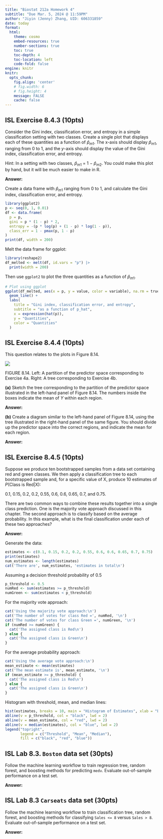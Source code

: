 ```yaml
---
title: "Biostat 212a Homework 4"
subtitle: "Due Mar. 5, 2024 @ 11:59PM"
author: "Jiyin (Jenny) Zhang, UID: 606331859"
date: today
format:
  html:
    theme: cosmo
    embed-resources: true
    number-sections: true
    toc: true
    toc-depth: 4
    toc-location: left
    code-fold: false
engine: knitr
knitr:
  opts_chunk: 
    fig.align: 'center'
    # fig.width: 6
    # fig.height: 4
    message: FALSE
    cache: false
---
```


## ISL Exercise 8.4.3 (10pts)

Consider the Gini index, classification error, and entropy in a simple 
classification setting with two classes. Create a single plot that displays each 
of these quantities as a function of $\hat p_{m1}$. The x-axis should display 
$\hat p_{m1}$, ranging from 0 to 1, and the $y$-axis should display the value of 
the Gini index, classification error, and entropy.

Hint: In a setting with two classes, $\hat p_{m1}$ = 1 − $\hat p_{m2}$. You 
could make this plot by hand, but it will be much easier to make in R.

**Answer:**

Create a data frame with $\hat p_{m1}$ ranging from 0 to 1, and calculate the 
Gini index, classification error, and entropy. 

```r
library(ggplot2)
p <- seq(0, 1, 0.01)
df <- data.frame(
  p = p,
  gini = p * (1 - p) * 2,
  entropy = -(p * log(p) + (1 - p) * log(1 - p)),
  class_err = 1 - pmax(p, 1 - p)
) 
print(df, width = 200)
```

Melt the data frame for ggplot:

```r
library(reshape2)
df_melted <- melt(df, id.vars = "p") |>
  print(width = 200)
```

Then use `ggplot2` to plot the three quantities as a function of $\hat p_{m1}$.

```r
# Plot using ggplot
ggplot(df_melted, aes(x = p, y = value, color = variable), na.rm = true) +
  geom_line() +
  labs(
    title = "Gini index, classification error, and entropy",
    subtitle = "as a function of p_hat",
    x = expression(hat(p)),
    y = "Quantities",
    color = "Quantities"
  )
```

## ISL Exercise 8.4.4 (10pts)

This question relates to the plots in Figure 8.14.

![](figure8_14.png)

FIGURE 8.14. Left: A partition of the predictor space corresponding to Exercise
4a. Right: A tree corresponding to Exercise 4b.


__(a)__ Sketch the tree corresponding to the partition of the predictor
space illustrated in the left-hand panel of Figure 8.14. The numbers
inside the boxes indicate the mean of $Y$ within each region.

**Answer:**


__(b)__ Create a diagram similar to the left-hand panel of Figure 8.14,
using the tree illustrated in the right-hand panel of the same
figure. You should divide up the predictor space into the correct
regions, and indicate the mean for each region.

**Answer:**


## ISL Exercise 8.4.5 (10pts)

Suppose we produce ten bootstrapped samples from a data set containing red and 
green classes. We then apply a classification tree to each bootstrapped sample 
and, for a specific value of X, produce 10 estimates of $P$(Class is Red|X):

0.1, 0.15, 0.2, 0.2, 0.55, 0.6, 0.6, 0.65, 0.7, and 0.75.

There are two common ways to combine these results together into a single class 
prediction. One is the majority vote approach discussed in this chapter. The 
second approach is to classify based on the average probability. In this 
example, what is the final classification under each of these two approaches?

**Answer:**

Generate the data:

```r
estimates <- c(0.1, 0.15, 0.2, 0.2, 0.55, 0.6, 0.6, 0.65, 0.7, 0.75)
print(estimates)
num_estimates <- length(estimates)
cat('There are', num_estimates, 'estimates in total\n')
```

Assuming a decision threshold probability of 0.5

```r
p_threshold <- 0.5
numRed <- sum(estimates >= p_threshold)
numGreen <- sum(estimates < p_threshold)
```

For the majority vote approach:

```r
cat('Using the majority vote approach:\n')
cat('The number of votes for class Red =', numRed, '\n')
cat('The number of votes for class Green =', numGreen, '\n')
if (numRed >= numGreen) {
  cat('The assigned class is Red\n')
} else {
  cat('The assigned class is Green\n')
}
```
For the average probability approach:

```r
cat('Using the average vote approach:\n')
mean_estimate <- mean(estimates)
cat('The mean estimate is', mean_estimate, '\n')
if (mean_estimate >= p_threshold) {
  cat('The assigned class is Red\n')
} else {
  cat('The assigned class is Green\n')
}
```

Histogram with threshold, mean, and median lines:

```r
hist(estimates, breaks = 10, main = "Histogram of Estimates", xlab = "Estimates", col = "lightblue")
abline(v = p_threshold, col = "black", lwd = 2)
abline(v = mean_estimate, col = "red", lwd = 2)
abline(v = median(estimates), col = "blue", lwd = 2)
legend("topright", 
       legend = c("Threshold", "Mean", "Median"), 
       fill = c("black", "red", "blue"))

```


## ISL Lab 8.3. `Boston` data set (30pts)

Follow the machine learning workflow to train regression tree, random forest, 
and boosting methods for predicting `medv`. Evaluate out-of-sample performance 
on a test set.

**Answer:**



## ISL Lab 8.3 `Carseats` data set (30pts)

Follow the machine learning workflow to train classification tree, random 
forest, and boosting methods for classifying `Sales <= 8` versus `Sales > 8`. 
Evaluate out-of-sample performance on a test set.

**Answer:**



